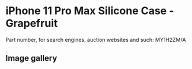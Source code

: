 
# iPhone 11 Pro Max Silicone Case - Grapefruit

Part number, for search engines, auction websites and such: MY1H2ZM/A

## Image gallery

<div style={{ width: '100%', maxWidth: '768px' }}>
<GalleryComponent
    images={[
      {
        original: "/everysource/MY1H2.webp",
        thumbnail: "/everypreview/MY1H2.webp",
      },
      {
        original: "/everysource/MY1H2_AV1.webp",
        thumbnail: "/everypreview/MY1H2_AV1.webp",
      },
      {
        original: "/everysource/MY1H2_AV2.webp",
        thumbnail: "/everypreview/MY1H2_AV2.webp",
      },
      {
        original: "/everysource/MY1H2_AV3.webp",
        thumbnail: "/everypreview/MY1H2_AV3.webp",
      },
      {
        original: "/everysource/MY1H2_AV4.webp",
        thumbnail: "/everypreview/MY1H2_AV4.webp",
      },
      {
        original: "/everysource/MY1H2_AV5.webp",
        thumbnail: "/everypreview/MY1H2_AV5.webp",
      }
    ]}
  />
</div>